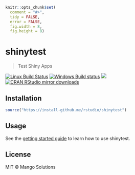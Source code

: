 
```r
knitr::opts_chunk$set(
  comment = "#>",
  tidy = FALSE,
  error = FALSE,
  fig.width = 8,
  fig.height = 8)
```

# shinytest

> Test Shiny Apps

[![Linux Build Status](https://travis-ci.org/rstudio/shinytest.svg?branch=master)](https://travis-ci.org/rstudio/shinytest)
[![Windows Build status](https://ci.appveyor.com/api/projects/status/github/rstudio/shinytest?svg=true)](https://ci.appveyor.com/project/rstudio/shinytest)
[![](http://www.r-pkg.org/badges/version/shinytest)](http://www.r-pkg.org/pkg/shinytest)
[![CRAN RStudio mirror downloads](http://cranlogs.r-pkg.org/badges/shinytest)](http://www.r-pkg.org/pkg/shinytest)

## Installation

```r
source("https://install-github.me/rstudio/shinytest")
```

## Usage

See the [getting started guide](https://rstudio.github.io/shinytest/articles/shinytest.html) to learn how to use shinytest.

## License

MIT © Mango Solutions
